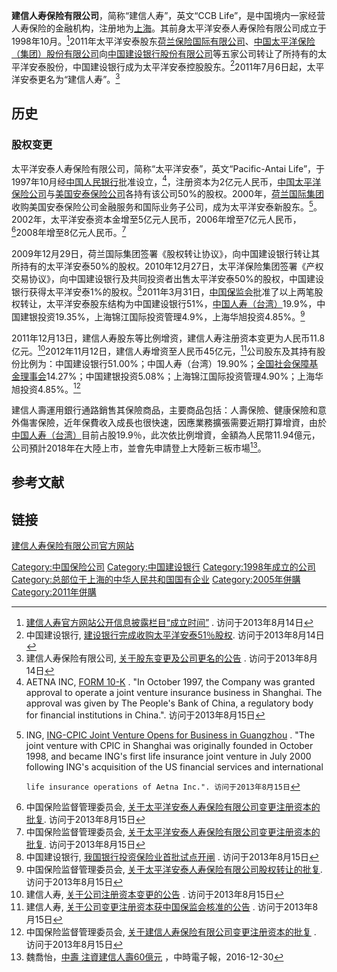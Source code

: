 {{Infobox_Company
| company_name = 建信人壽保險股份有限公司
| company_name_en = CCB Life Insurance Co., Ltd.
| company_logo = [[File:CCB_Life.png|250px]]
| company_type = 
| traded_as = 
| foundation = 1998年
| location = {{CHN}}[[上海市|上海市]][[浦东新区|浦东新区]]源深路1088號[[葛洲壩|葛洲壩]]大廈 
| founder = 
| chairman = 
| key_people = （[[董事长|董事长]]）<br>（[[总裁|总裁]]）
| company_slogan = 
| industry = 多元化[[保险|保险]]
| products = 
| revenue = {{Increase}}億元[[人民幣|人民幣]]（2016年）<ref name="gh">[http://www.ccb-life.com.cn/upload/Attach/mrbj/121893370.pdf?timestamp=1504352375318 建信人壽2016年年度報告]</ref>
| operating_income = 
| net_income = 
| profit = {{Decrease}}
| assets = {{Increase}}
| equity = 
| num_employees =
| major_shareholder =[[中國建設銀行|中國建設銀行]]51.00%；[[中國人壽保險_(台灣)|中国人寿（台湾）]]19.90%；全国社会保障基金理事会14.27%；中国建银投资5.08%；上海锦江国际投资管理4.90%；上海华旭投资4.85%。
| homepage = [http://www.ccb-life.com.cn// 建信人壽官方網站]
}}

'''建信人寿保险有限公司'''，简称“建信人寿”，英文“CCB Life”，是中国境内一家经营人寿保险的金融机构，注册地为[[上海|上海]]。其前身太平洋安泰人寿保险有限公司成立于1998年10月。<ref>[http://www.ccb-life.com.cn/gkxxpl/jbxx/gsgk/112.shtml 建信人寿官方网站公开信息披露栏目“成立时间”] {{Wayback|url=http://www.ccb-life.com.cn/gkxxpl/jbxx/gsgk/112.shtml |date=20190914072814 }}. 访问于2013年8月14日</ref>2011年太平洋安泰股东[[ING|荷兰保险国际有限公司]]、[[中国太平洋保险|中国太平洋保险（集团）股份有限公司]]向[[中国建设银行|中国建设银行股份有限公司]]等五家公司转让了所持有的太平洋安泰股份，中国建设银行成为太平洋安泰控股股东。<ref>中国建设银行, [http://www.ccb.com/cn/ccbtoday/20110629_1309316401.html 建设银行完成收购太平洋安泰51％股权]. 访问于2013年8月14日 </ref>2011年7月6日起，太平洋安泰更名为“建信人寿”。<ref>建信人寿保险有限公司, [http://www.ccb-life.com.cn/upload/Attach/mrbj/3588899.pdf 关于股东变更及公司更名的公告] {{Wayback|url=http://www.ccb-life.com.cn/upload/Attach/mrbj/3588899.pdf |date=20160304094609 }}. 访问于2013年8月14日</ref>

==历史==

===股权变更===
太平洋安泰人寿保险有限公司，简称“太平洋安泰”，英文“Pacific-Antai Life”，于1997年10月经[[中国人民银行|中国人民银行]]批准设立，<ref>AETNA INC, [http://www.sec.gov/Archives/edgar/data/1013761/0000950123-98-002224.txt FORM 10-K] {{Wayback|url=http://www.sec.gov/Archives/edgar/data/1013761/0000950123-98-002224.txt |date=20170531062121 }}. "In October 1997, the Company was granted approval to operate a joint venture insurance business in Shanghai. The approval was given by The People's Bank of China, a regulatory body for financial institutions in China.". 访问于2013年8月15日</ref>，注册资本为2亿元人民币，[[中国太平洋保险|中国太平洋保险公司]]与[[Aetna|美国安泰保险公司]]各持有该公司50%的股权。2000年，[[ING|荷兰国际集团]]收购美国安泰保险公司金融服务和国际业务子公司，成为太平洋安泰新股东。<ref>ING, [http://www.prnewswire.com/news-releases/ing-cpic-joint-venture-opens-for-business-in-guangzhou-71738637.html ING-CPIC Joint Venture Opens for Business in Guangzhou] {{Wayback|url=http://www.prnewswire.com/news-releases/ing-cpic-joint-venture-opens-for-business-in-guangzhou-71738637.html |date=20160304224709 }}. "The joint venture with CPIC in Shanghai was originally founded in October 1998, and became ING's first life insurance joint venture in July 2000 following ING's acquisition of the US financial services and international
 life insurance operations of Aetna Inc.". 访问于2013年8月15日</ref>。2002年，太平洋安泰资本金增至5亿元人民币，2006年增至7亿元人民币，<ref>中国保险监督管理委员会, [http://www.circ.gov.cn/tabid/106/InfoID/41256/frtid/3871/Default.aspx 关于太平洋安泰人寿保险有限公司变更注册资本的批复]{{Dead link|date=2019年10月 |bot=InternetArchiveBot |fix-attempted=yes }}. 访问于2013年8月15日</ref>2008年增至8亿元人民币。<ref>中国保险监督管理委员会, [http://www.circ.gov.cn/tabid/106/InfoID/86266/frtid/3871/Default.aspx 关于太平洋安泰人寿保险有限公司变更注册资本的批复]{{Dead link|date=2019年10月 |bot=InternetArchiveBot |fix-attempted=yes }}. 访问于2013年8月15日</ref>

2009年12月29日，荷兰国际集团签署《股权转让协议》，向中国建设银行转让其所持有的太平洋安泰50%的股权。2010年12月27日，太平洋保险集团签署《产权交易协议》，向中国建设银行及共同投资者出售太平洋安泰50%的股权，中国建设银行获得太平洋安泰1%的股权。<ref>
中国建设银行, [http://vn.ccb.com/cn/ccbtoday/news/20110722_1311318509.html 我国银行投资保险业首批试点开闸] {{Wayback|url=http://vn.ccb.com/cn/ccbtoday/news/20110722_1311318509.html |date=20160305221910 }}. 访问于2013年8月15日
</ref>2011年3月31日，[[中国保险监督管理委员会|中国保监会]]批准了以上两笔股权转让，太平洋安泰股东结构为中国建设银行51%，[[中國人壽保險_(台灣)|中国人寿（台湾）]]19.9%，中国建银投资19.35%，上海锦江国际投资管理4.9%，上海华旭投资4.85%。<ref>中国保险监督管理委员会, [http://www.circ.gov.cn/tabid/106/InfoID/161655/frtid/3871/Default.aspx 关于太平洋安泰人寿保险有限公司股权转让的批复]{{Dead link|date=2019年10月 |bot=InternetArchiveBot |fix-attempted=yes }}. 访问于2013年8月15日</ref>

2011年12月13日，建信人寿股东等比例增资，建信人寿注册资本变更为人民币11.8亿元。<ref>建信人寿, [http://www.ccb-life.com.cn/upload/Attach/mrbj/3642278.pdf 关于公司注册资本变更的公告] {{Wayback|url=http://www.ccb-life.com.cn/upload/Attach/mrbj/3642278.pdf |date=20160304094731 }}. 访问于2013年8月15日</ref>2012年11月12日，建信人寿增资至人民币45亿元，<ref>建信人寿, [http://www.ccb-life.com.cn/upload/Attach/mrbj/65194955.pdf 关于公司变更注册资本获中国保监会核准的公告] {{Wayback|url=http://www.ccb-life.com.cn/upload/Attach/mrbj/65194955.pdf |date=20160304073742 }}. 访问于2013年8月15日</ref>公司股东及其持有股份比例为：中国建设银行51.00%；中国人寿（台湾）19.90%；[[全国社会保障基金理事会|全国社会保障基金理事会]]14.27%；中国建银投资5.08%；上海锦江国际投资管理4.90%；上海华旭投资4.85%。<ref>中国保险监督管理委员会, [http://www.circ.gov.cn/tabid/106/InfoID/180245/frtid/3871/Default.aspx 关于建信人寿保险有限公司变更注册资本的批复] {{Wayback|url=http://www.circ.gov.cn/tabid/106/InfoID/180245/frtid/3871/Default.aspx |date=20111020061320 }}. 访问于2013年8月15日</ref>

建信人壽運用銀行通路銷售其保險商品，主要商品包括：人壽保險、健康保險和意外傷害保險，近年保費收入成長也很快速，因應業務擴張需要近期打算增資，由於[[中國人壽保險_(台灣)|中国人寿（台湾）]]目前占股19.9％，此次依比例增資，金額為人民幣11.94億元，公司預計2018年在大陸上市，並會先申請登上大陸新三板市場<ref>魏喬怡，[http://www.chinatimes.com/newspapers/20161230001047-260205 中壽 注資建信人壽60億元] {{Wayback|url=http://www.chinatimes.com/newspapers/20161230001047-260205 |date=20170819104955 }}，中時電子報，2016-12-30</ref>。

==参考文献==
{{reflist}}

==链接==
[http://www.ccb-life.com.cn 建信人寿保险有限公司官方网站] {{Wayback|url=http://www.ccb-life.com.cn/ |date=20220501220438 }}

{{中国保险业}}
{{Authority control}}

[[Category:中国保险公司|Category:中国保险公司]]
[[Category:中国建设银行|Category:中国建设银行]]
[[Category:1998年成立的公司|Category:1998年成立的公司]]
[[Category:总部位于上海的中华人民共和国国有企业|Category:总部位于上海的中华人民共和国国有企业]]
[[Category:2005年併購|Category:2005年併購]]
[[Category:2011年併購|Category:2011年併購]]